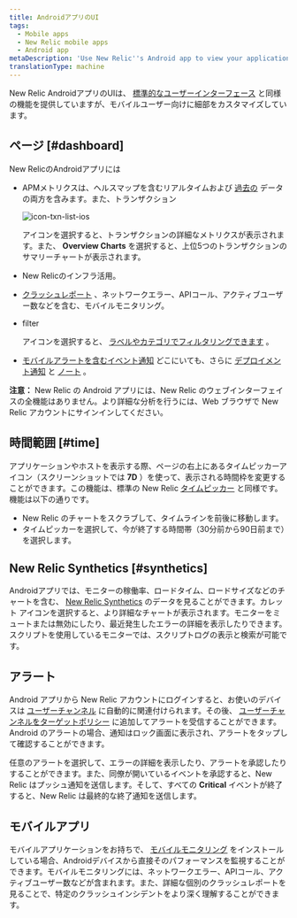 ```yaml
---
title: AndroidアプリのUI
tags:
  - Mobile apps
  - New Relic mobile apps
  - Android app
metaDescription: 'Use New Relic''s Android app to view your applications, hosts, and key transactions, plus any of their alerts.'
translationType: machine
---
```


New Relic AndroidアプリのUIは、 [標準的なユーザーインターフェース](/docs/site/standard-dashboard-features) と同様の機能を提供していますが、モバイルユーザー向けに細部をカスタマイズしています。

## ページ [#dashboard]

New RelicのAndroidアプリには

* APMメトリクスは、ヘルスマップを含むリアルタイムおよび [過去の](#time) データの両方を含みます。また、トランザクション

  <ImageSizing width="33px" height="20px">![icon-txn-list-ios](./images/icon-txn-list-ios.png "icon-txn-list-ios") </ImageSizing>

  アイコンを選択すると、トランザクションの詳細なメトリクスが表示されます。また、 **Overview Charts** を選択すると、上位5つのトランザクションのサマリーチャートが表示されます。

* New Relicのインフラ活用。

* [クラッシュレポート](/docs/mobile-monitoring/mobile-monitoring-ui/mobile-app-dashboards/mobile-apps-crash-dashboard) 、ネットワークエラー、APIコール、アクティブユーザー数などを含む、モバイルモニタリング。

* filter

  <Icon name="fe-filter"/>

  アイコンを選択すると、 [ラベルやカテゴリでフィルタリングできます](/docs/data-analysis/user-interface-functions/labels-categories-organize-your-apps-servers) 。

* [モバイルアラートを含むイベント通知](/docs/mobile-apps/new-relic-ios-app/features/ios-alerting) どこにいても、さらに [デプロイメント通知](/docs/applications-menu/deployments-dashboard) と [ノート](/docs/site/public-and-private-notes) 。

**注意：** New Relic の Android アプリには、New Relic のウェブインターフェイスの全機能はありません。より詳細な分析を行うには、Web ブラウザで New Relic アカウントにサインインしてください。

## 時間範囲 [#time]

アプリケーションやホストを表示する際、ページの右上にあるタイムピッカーアイコン（スクリーンショットでは **7D** ）を使って、表示される時間枠を変更することができます。この機能は、標準の New Relic [タイムピッカー](/docs/site/timepicker-setting-time-periods-to-view-data) と同様です。機能は以下の通りです。

* New Relic のチャートをスクラブして、タイムラインを前後に移動します。
* タイムピッカーを選択して、今が終了する時間帯（30分前から90日前まで）を選択します。

## New Relic Synthetics [#synthetics]

Androidアプリでは、モニターの稼働率、ロードタイム、ロードサイズなどのチャートを含む、 [New Relic Synthetics](/docs/synthetics/new-relic-synthetics/getting-started/new-relic-synthetics) のデータを見ることができます。カレット <Icon name="fe-chevron-down"/>アイコンを選択すると、より詳細なチャートが表示されます。モニターをミュートまたは無効にしたり、最近発生したエラーの詳細を表示したりできます。スクリプトを使用しているモニターでは、スクリプトログの表示と検索が可能です。

## アラート

Android アプリから New Relic アカウントにログインすると、お使いのデバイスは [ユーザーチャンネル](/docs/alerts/new-relic-alerts-beta/managing-notification-channels/notification-channels-controlling-where-send-alerts#user) に自動的に関連付けられます。その後、 [ユーザーチャンネルをターゲットポリシー](/docs/alerts/new-relic-alerts-beta/managing-notification-channels/notification-channels-controlling-where-send-alerts#mobile-push) に追加してアラートを受信することができます。Android のアラートの場合、通知はロック画面に表示され、アラートをタップして確認することができます。

任意のアラートを選択して、エラーの詳細を表示したり、アラートを承認したりすることができます。また、同僚が開いているイベントを承認すると、New Relic はプッシュ通知を送信します。そして、すべての **Critical** イベントが終了すると、New Relic は最終的な終了通知を送信します。

## モバイルアプリ

モバイルアプリケーションをお持ちで、 [モバイルモニタリング](/docs/mobile-apps/new-relic-mobile) をインストールしている場合、Androidデバイスから直接そのパフォーマンスを監視することができます。モバイルモニタリングには、ネットワークエラー、APIコール、アクティブユーザー数などが含まれます。また、詳細な個別のクラッシュレポートを見ることで、特定のクラッシュインシデントをより深く理解することができます。